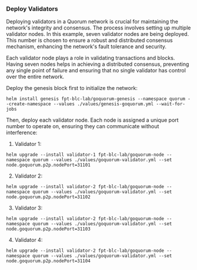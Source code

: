 ### Deploy Validators

Deploying validators in a Quorum network is crucial for maintaining the network's integrity and consensus. The process involves setting up multiple validator nodes. In this example, seven validator nodes are being deployed. This number is chosen to ensure a robust and distributed consensus mechanism, enhancing the network's fault tolerance and security.

Each validator node plays a role in validating transactions and blocks. Having seven nodes helps in achieving a distributed consensus, preventing any single point of failure and ensuring that no single validator has control over the entire network.

Deploy the genesis block first to initialize the network:

```
helm install genesis fpt-blc-lab/goquorum-genesis --namespace quorum --create-namespace --values ./values/genesis-goquorum.yml --wait-for-jobs
```


Then, deploy each validator node. Each node is assigned a unique port number to operate on, ensuring they can communicate without interference:

1. Validator 1:

```
helm upgrade --install validator-1 fpt-blc-lab/goquorum-node --namespace quorum --values ./values/goquorum-validator.yml --set node.goquorum.p2p.nodePort=31101
```


2. Validator 2:

```
helm upgrade --install validator-2 fpt-blc-lab/goquorum-node --namespace quorum --values ./values/goquorum-validator.yml --set node.goquorum.p2p.nodePort=31102
```

3. Validator 3:

```
helm upgrade --install validator-2 fpt-blc-lab/goquorum-node --namespace quorum --values ./values/goquorum-validator.yml --set node.goquorum.p2p.nodePort=31103
```

4. Validator 4:

```
helm upgrade --install validator-2 fpt-blc-lab/goquorum-node --namespace quorum --values ./values/goquorum-validator.yml --set node.goquorum.p2p.nodePort=31104
```

